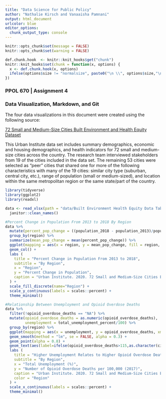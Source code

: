 ```yaml
---
title: "Data Science for Public Policy"
author: "Nathalie Kirsch and Vanaaisha Pamnani"
output: html_document
urlcolor: blue
editor_options: 
  chunk_output_type: console
---
```


```r
knitr::opts_chunk$set(message = FALSE)
knitr::opts_chunk$set(warning = FALSE)
```

```r
def.chunk.hook  <- knitr::knit_hooks$get("chunk")
knitr::knit_hooks$set(chunk = function(x, options) {
  x <- def.chunk.hook(x, options)
  ifelse(options$size != "normalsize", paste0("\n \\", options$size,"\n\n", x, "\n\n \\normalsize"), x)
})
```

### PPOL 670 | Assignment 4
### Data Visualization, Markdown, and Git

The four data visualizations in this document were created using the following source:

[72 Small and Medium-Size Cities Built Environment and Health Equity Dataset](https://datacatalog.urban.org/dataset/72-small-and-medium-size-cities-built-environment-and-health-equity-dataset)

This Urban Institute data set includes summary demographics, economic and 
housing demographics, and health indicators for 72 small and medium-size cities
across the country. The research team interviewed stakeholders from 19 of the 
cities included in the data set. The remaining 53 cities were selected as “peer”
cities that shared one for more of the following characteristics with many of 
the 19 cities: similar city type (suburban, central city, etc.), range of 
population (small or medium-sized), and location within the same metropolitan
region or the same state/part of the country.

```r
library(tidyverse)
library(ggplot2)
library(readxl)
```

```r
data <- read_xlsx(path = "data/Built Environment Health Equity Data Table.xlsx", sheet = "City data", range = "A2:AU72") %>%
  janitor::clean_names()
```

\newpage

```r
#Percent Change in Population From 2013 to 2018 By Region
data %>%
  mutate(percent_pop_change = ((population_2018 - population_2013)/population_2013)) %>%
  group_by(region) %>%
  summarize(mean_pop_change = mean(percent_pop_change)) %>%
  ggplot(mapping = aes(x = region, y = mean_pop_change, fill = region, ymin = 0)) +
  geom_col() +
  labs (
    title = "Percent Change in Population From 2013 to 2018",
    subtitle = "By Region",
    x = "Region",
    y = "Percent Change in Population",
    caption = "Urban Institute. 2020. 72 Small and Medium-Size Cities Built Environment and Health Equity Dataset.",
  ) + 
  scale_fill_discrete(name="Region") +
  scale_y_continuous(labels = scales::percent) +
  theme_minimal()
```

```r
#Relationship Between Unemployment and Opioid Overdose Deaths
data %>%
  filter(!opioid_overdose_deaths == "NA") %>%
  mutate(opioid_overdose_deaths = as.numeric(opioid_overdose_deaths),
         unemployment = total_unemployment_percent/100) %>%
  group_by(region) %>%
  ggplot(mapping = aes(x = unemployment, y = opioid_overdose_deaths, xmin = 0, ymin = 0, color = region)) +
  geom_smooth(method = "lm", se = FALSE, alpha = 0.3) +
  geom_point(alpha = 0.8) + 
  geom_text(aes(label=ifelse(opioid_overdose_deaths>115,as.character(city),'')), hjust=-0.05, vjust=0) +
  labs (
    title = "Higher Unemployment Relates to Higher Opioid Overdose Deaths",
    subtitle = "By Region",
    x = "Total Unemployment (%)",
    y = "Number of Opioid Overdose Deaths per 100,000 (2017)",
    caption = "Urban Institute. 2020. 72 Small and Medium-Size Cities Built Environment and Health Equity Dataset.",
    color = "Region"
  ) + 
  scale_x_continuous(labels = scales::percent) +
  theme_minimal()
```
